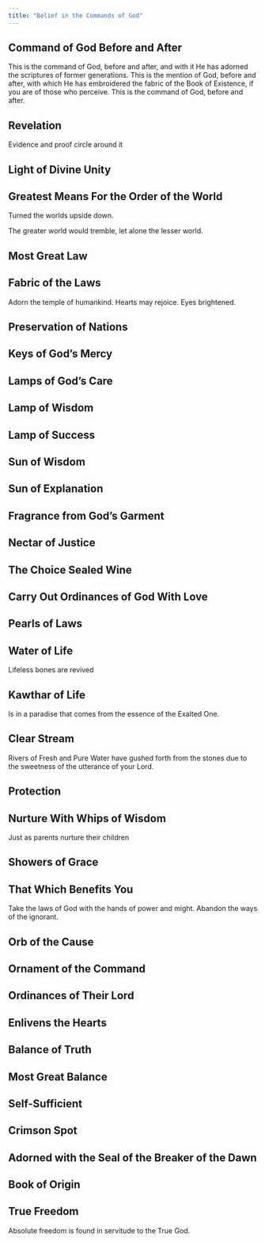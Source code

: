 ```yaml
---
title: "Belief in the Commands of God"
---
```


## Command of God Before and After

This is the command of God, before and after, and with it He has adorned the scriptures of former generations. This is the mention of God, before and after, with which He has embroidered the fabric of the Book of Existence, if you are of those who perceive. This is the command of God, before and after.

## Revelation

Evidence and proof circle around it

## Light of Divine Unity

## Greatest Means For the Order of the World

Turned the worlds upside down.

The greater world would tremble, let alone the lesser world.

## Most Great Law

## Fabric of the Laws

Adorn the temple of humankind. Hearts may rejoice. Eyes brightened.

## Preservation of Nations

## Keys of God's Mercy

## Lamps of God's Care

## Lamp of Wisdom

## Lamp of Success

## Sun of Wisdom

## Sun of Explanation

## Fragrance from God's Garment

## Nectar of Justice

## The Choice Sealed Wine

## Carry Out Ordinances of God With Love

## Pearls of Laws

## Water of Life

Lifeless bones are revived

## Kawthar of Life

Is in a paradise that comes from the essence of the Exalted One.

## Clear Stream

Rivers of Fresh and Pure Water have gushed forth from the stones due to the sweetness of the utterance of your Lord.

## Protection

## Nurture With Whips of Wisdom

Just as parents nurture their children

## Showers of Grace

## That Which Benefits You

Take the laws of God with the hands of power and might. Abandon the ways of the ignorant.

## Orb of the Cause

## Ornament of the Command

## Ordinances of Their Lord

## Enlivens the Hearts

## Balance of Truth

## Most Great Balance

## Self-Sufficient

## Crimson Spot

## Adorned with the Seal of the Breaker of the Dawn

## Book of Origin

## True Freedom

Absolute freedom is found in servitude to the True God.
